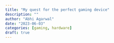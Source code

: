 ```yaml
---
title: "My quest for the perfect gaming device"
description: ""
author: "Abhi Agarwal"
date: "2023-06-03"
categories: [gaming, hardware]
draft: true
---
```


